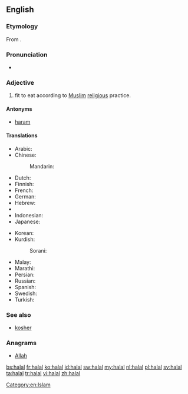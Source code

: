 {{also|halál}}
==English==
{{wikipedia}}

===Etymology===
From {{etyl|ar}} {{term|حلال|tr=ẖalāl|sc=Arab|lang=ar}}.

===Pronunciation===
* {{rhymes|ɑːl}}

===Adjective===
{{en-adj|-}}

# {{context|of food}} fit to eat according to [[Muslim]] [[religious]] practice.

====Antonyms====
* [[haram]]

====Translations====
{{trans-top|fit to eat according to Muslim religious practice}}
* Arabic: {{t+|ar|حلال|tr=ḥalāl}}
* Chinese:
*: Mandarin: {{t|cmn|清真|tr=qīngzhēn|sc=Hani}}
* Dutch: {{t+|nl|halal}}
* Finnish: {{t-|fi|halal}}
* French: {{t+|fr|halal}}
* German: {{t-|de|halal}}
* Hebrew: {{t-|he|חלאל|sc=Hebr}}
* {{trreq|Hungarian}}
* Indonesian: {{t+|id|halal}}
* Japanese: {{t-|ja|ハラール|tr=harāru|sc=Jpan}}
{{trans-mid}}
* Korean: {{t-|ko|할랄|tr=hallal|sc=Kore}}
* Kurdish:
*: Sorani: {{ku-Arab|[[حه‌ڵاڵ]]}}
* Malay: {{t-|ms|halal}}
* Marathi: {{t-|mr|हलाल|tr=halāla|sc=Deva}}
* Persian: {{t+|fa|حلال|tr=halâl}}
* Russian: {{t-|ru|халяльный|tr=xaljál'nyj|sc=Cyrl}}
* Spanish: {{t-|es|halal}}
* Swedish: {{t+|sv|halal}}
* Turkish: {{t+|tr|helal}}
{{trans-bottom}}

===See also===
* [[kosher]]

===Anagrams===
* [[Allah#English|Allah]]

[[Category:en:Islam]]

[[bs:halal]]
[[fr:halal]]
[[ko:halal]]
[[id:halal]]
[[sw:halal]]
[[my:halal]]
[[nl:halal]]
[[pl:halal]]
[[sv:halal]]
[[ta:halal]]
[[tr:halal]]
[[vi:halal]]
[[zh:halal]]